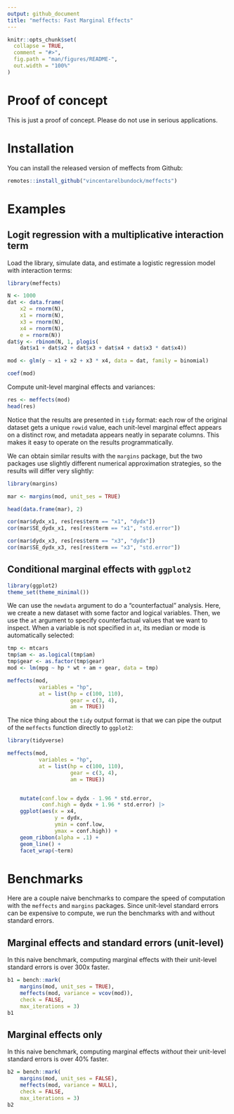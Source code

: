 ```yaml
---
output: github_document
title: "meffects: Fast Marginal Effects"
---
```


<!-- README.md is generated from README.Rmd. Please edit that file -->

```r
knitr::opts_chunk$set(
  collapse = TRUE,
  comment = "#>",
  fig.path = "man/figures/README-",
  out.width = "100%"
)
```

# Proof of concept

This is just a proof of concept. Please do not use in serious applications.

# Installation

You can install the released version of meffects from Github:

```r
remotes::install_github("vincentarelbundock/meffects")
```

# Examples

## Logit regression with a multiplicative interaction term

Load the library, simulate data, and estimate a logistic regression model with interaction terms:

```r
library(meffects)

N <- 1000
dat <- data.frame(
    x2 = rnorm(N),
    x1 = rnorm(N),
    x3 = rnorm(N),
    x4 = rnorm(N),
    e = rnorm(N))
dat$y <- rbinom(N, 1, plogis(
    dat$x1 + dat$x2 + dat$x3 + dat$x4 + dat$x3 * dat$x4))

mod <- glm(y ~ x1 + x2 + x3 * x4, data = dat, family = binomial)

coef(mod)
```

Compute unit-level marginal effects and variances:

```r
res <- meffects(mod)
head(res)
```

Notice that the results are presented in `tidy` format: each row of the original dataset gets a unique `rowid` value, each unit-level marginal effect appears on a distinct row, and metadata appears neatly in separate columns. This makes it easy to operate on the results programmatically.

We can obtain similar results with the `margins` package, but the two packages use slightly different numerical approximation strategies, so the results will differ very slightly:

```r
library(margins)

mar <- margins(mod, unit_ses = TRUE)

head(data.frame(mar), 2)

cor(mar$dydx_x1, res[res$term == "x1", "dydx"])
cor(mar$SE_dydx_x1, res[res$term == "x1", "std.error"])

cor(mar$dydx_x3, res[res$term == "x3", "dydx"])
cor(mar$SE_dydx_x3, res[res$term == "x3", "std.error"])
```

## Conditional marginal effects with `ggplot2`

```r
library(ggplot2)
theme_set(theme_minimal())
```

We can use the `newdata` argument to do a "counterfactual" analysis. Here, we create a new dataset with some factor and logical variables. Then, we use the `at` argument to specify counterfactual values that we want to inspect. When a variable is not specified in `at`, its median or mode is automatically selected:

```r
tmp <- mtcars
tmp$am <- as.logical(tmp$am)
tmp$gear <- as.factor(tmp$gear)
mod <- lm(mpg ~ hp * wt + am + gear, data = tmp)

meffects(mod, 
          variables = "hp",
          at = list(hp = c(100, 110),
                    gear = c(3, 4),
                    am = TRUE))
```

The nice thing about the `tidy` output format is that we can pipe the output of the `meffects` function directly to `ggplot2`:

```r
library(tidyverse)

meffects(mod, 
          variables = "hp",
          at = list(hp = c(100, 110),
                    gear = c(3, 4),
                    am = TRUE))


    mutate(conf.low = dydx - 1.96 * std.error,
           conf.high = dydx + 1.96 * std.error) |>
    ggplot(aes(x = x4, 
               y = dydx, 
               ymin = conf.low, 
               ymax = conf.high)) +
    geom_ribbon(alpha = .1) +
    geom_line() + 
    facet_wrap(~term)
```

# Benchmarks

Here are a couple naive benchmarks to compare the speed of computation with the `meffects` and `margins` packages. Since unit-level standard errors can be expensive to compute, we run the benchmarks with and without standard errors.

## Marginal effects and standard errors (unit-level)

In this naive benchmark, computing marginal effects with their unit-level standard errors is over 300x faster.

```r
b1 = bench::mark(
    margins(mod, unit_ses = TRUE),
    meffects(mod, variance = vcov(mod)),
    check = FALSE,
    max_iterations = 3)
b1
```

## Marginal effects only

In this naive benchmark, computing marginal effects *without* their unit-level standard errors is over 40% faster.

```r
b2 = bench::mark(
    margins(mod, unit_ses = FALSE),
    meffects(mod, variance = NULL),
    check = FALSE,
    max_iterations = 3)
b2
```
